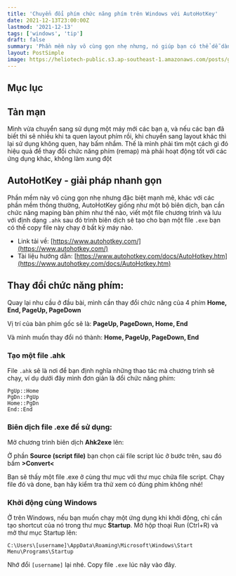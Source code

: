 ```yaml
---
title: 'Chuyển đổi phím chức năng phím trên Windows với AutoHotKey'
date: 2021-12-13T23:00:00Z
lastmod: '2021-12-13'
tags: ['windows', 'tip']
draft: false
summary: 'Phần mềm này vô cùng gọn nhẹ nhưng, nó giúp bạn có thể dễ dàng tuỳ biến bàn phím của mình một cách đặc biệt mạnh mẽ'
layout: PostSimple
image: https://heliotech-public.s3.ap-southeast-1.amazonaws.com/posts/gitlab-ci/1.png
---
```


## Mục lục

<TOCInline toc={props.toc} exclude="Mục lục" toHeading={3} />

## Tản mạn

Mình vừa chuyển sang sử dụng một máy mới các bạn ạ, và nếu các bạn đã biết thì sẽ nhiều khi ta quen layout phím rồi, khi chuyển sang layout khác thì lại sử dụng không quen, hay bấm nhầm. Thế là mình phải tìm một cách gì đó hiệu quả để thay đổi chức năng phím (remap) mà phải hoạt động tốt với các ứng dụng khác, không làm xung đột

## AutoHotKey - giải pháp nhanh gọn

Phần mềm này vô cùng gọn nhẹ nhưng đặc biệt mạnh mẽ, khác với các phần mềm thông thường, AutoHotKey giống như một bộ biên dịch, bạn cần chức năng maping bàn phím như thế nào, viết một file chương trình và lưu với định dạng `.ahk` sau đó trình biên dịch sẽ tạo cho bạn một file `.exe` bạn có thể copy file này chạy ở bất kỳ máy nào.

- Link tải về: [https://www.autohotkey.com/](https://www.autohotkey.com/)
- Tài liệu hướng dẫn: [https://www.autohotkey.com/docs/AutoHotkey.htm](https://www.autohotkey.com/docs/AutoHotkey.htm)

## Thay đổi chức năng phím:

Quay lại nhu cầu ở đầu bài, mình cần thay đổi chức năng của 4 phím **Home, End, PageUp, PageDown**

Vị trí của bàn phím gốc sẽ là: **PageUp, PageDown, Home, End**

Và mình muốn thay đổi nó thành: **Home, PageUp, PageDown, End**

### Tạo một file .ahk

File `.ahk` sẽ là nơi để bạn định nghĩa những thao tác mà chương trình sẽ chạy, ví dụ dưới đây mình đơn giản là đổi chức năng phím:

```
PgUp::Home
PgDn::PgUp
Home::PgDn
End::End
```

### Biên dịch file .exe để sử dụng:

Mở chương trình biên dịch **Ahk2exe** lên:

<S3Image src="/posts/autohotkey/1.png" />

Ở phần **Source (script file)** bạn chọn cái file script lúc ở bước trên, sau đó bấm **>Convert<**

Bạn sẽ thấy một file .exe ở cùng thư mục với thư mục chứa file script. Chạy file đó và done, bạn hãy kiểm tra thử xem có đúng phím không nhé!

### Khởi động cùng Windows

Ở trên Windows, nếu bạn muốn chạy một ứng dụng khi khởi động, chỉ cần tạo shortcut của nó trong thư mục **Startup**. Mở hộp thoại Run (Ctrl+R) và mở thư mục Startup lên:

```
C:\Users\[username]\AppData\Roaming\Microsoft\Windows\Start Menu\Programs\Startup
```

Nhớ đổi `[username]` lại nhé. Copy file `.exe` lúc nãy vào đây.

<BlogNewsletterForm title="Đăng ký nhận thông báo" />
